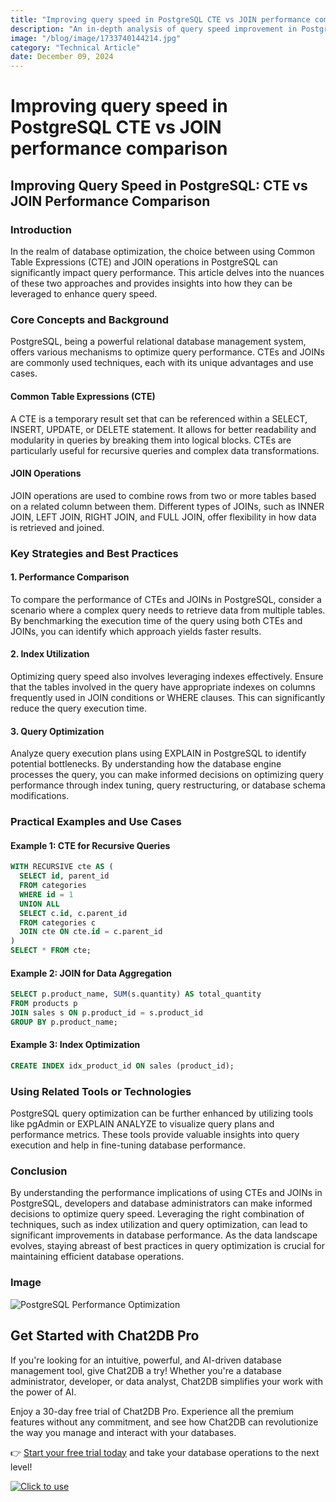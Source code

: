 ```yaml
---
title: "Improving query speed in PostgreSQL CTE vs JOIN performance comparison"
description: "An in-depth analysis of query speed improvement in PostgreSQL using Common Table Expressions (CTE) and JOIN operations."
image: "/blog/image/1733740144214.jpg"
category: "Technical Article"
date: December 09, 2024
---
```


# Improving query speed in PostgreSQL CTE vs JOIN performance comparison

## Improving Query Speed in PostgreSQL: CTE vs JOIN Performance Comparison

### Introduction

In the realm of database optimization, the choice between using Common Table Expressions (CTE) and JOIN operations in PostgreSQL can significantly impact query performance. This article delves into the nuances of these two approaches and provides insights into how they can be leveraged to enhance query speed.

### Core Concepts and Background

PostgreSQL, being a powerful relational database management system, offers various mechanisms to optimize query performance. CTEs and JOINs are commonly used techniques, each with its unique advantages and use cases.

#### Common Table Expressions (CTE)

A CTE is a temporary result set that can be referenced within a SELECT, INSERT, UPDATE, or DELETE statement. It allows for better readability and modularity in queries by breaking them into logical blocks. CTEs are particularly useful for recursive queries and complex data transformations.

#### JOIN Operations

JOIN operations are used to combine rows from two or more tables based on a related column between them. Different types of JOINs, such as INNER JOIN, LEFT JOIN, RIGHT JOIN, and FULL JOIN, offer flexibility in how data is retrieved and joined.

### Key Strategies and Best Practices

#### 1. Performance Comparison

To compare the performance of CTEs and JOINs in PostgreSQL, consider a scenario where a complex query needs to retrieve data from multiple tables. By benchmarking the execution time of the query using both CTEs and JOINs, you can identify which approach yields faster results.

#### 2. Index Utilization

Optimizing query speed also involves leveraging indexes effectively. Ensure that the tables involved in the query have appropriate indexes on columns frequently used in JOIN conditions or WHERE clauses. This can significantly reduce the query execution time.

#### 3. Query Optimization

Analyze query execution plans using EXPLAIN in PostgreSQL to identify potential bottlenecks. By understanding how the database engine processes the query, you can make informed decisions on optimizing query performance through index tuning, query restructuring, or database schema modifications.

### Practical Examples and Use Cases

#### Example 1: CTE for Recursive Queries

```sql
WITH RECURSIVE cte AS (
  SELECT id, parent_id
  FROM categories
  WHERE id = 1
  UNION ALL
  SELECT c.id, c.parent_id
  FROM categories c
  JOIN cte ON cte.id = c.parent_id
)
SELECT * FROM cte;
```

#### Example 2: JOIN for Data Aggregation

```sql
SELECT p.product_name, SUM(s.quantity) AS total_quantity
FROM products p
JOIN sales s ON p.product_id = s.product_id
GROUP BY p.product_name;
```

#### Example 3: Index Optimization

```sql
CREATE INDEX idx_product_id ON sales (product_id);
```

### Using Related Tools or Technologies

PostgreSQL query optimization can be further enhanced by utilizing tools like pgAdmin or EXPLAIN ANALYZE to visualize query plans and performance metrics. These tools provide valuable insights into query execution and help in fine-tuning database performance.

### Conclusion

By understanding the performance implications of using CTEs and JOINs in PostgreSQL, developers and database administrators can make informed decisions to optimize query speed. Leveraging the right combination of techniques, such as index utilization and query optimization, can lead to significant improvements in database performance. As the data landscape evolves, staying abreast of best practices in query optimization is crucial for maintaining efficient database operations.

### Image

![PostgreSQL Performance Optimization](https://example.com/postgresql-performance-optimization.jpg)

## Get Started with Chat2DB Pro

If you're looking for an intuitive, powerful, and AI-driven database management tool, give Chat2DB a try! Whether you're a database administrator, developer, or data analyst, Chat2DB simplifies your work with the power of AI.

Enjoy a 30-day free trial of Chat2DB Pro. Experience all the premium features without any commitment, and see how Chat2DB can revolutionize the way you manage and interact with your databases.

👉 [Start your free trial today](https://chat2db.ai/pricing) and take your database operations to the next level!


[![Click to use](/image/blog/bg/chat2db.jpg)](https://chat2db.ai/)

